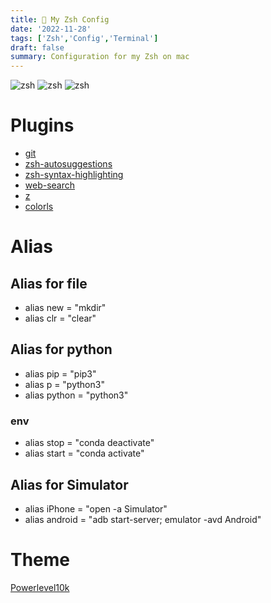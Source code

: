 ```yaml
---
title: 🚀 My Zsh Config
date: '2022-11-28'
tags: ['Zsh','Config','Terminal']
draft: false
summary: Configuration for my Zsh on mac
---
```


<img className="inline" src="https://github.com/fiqgant/zsh/raw/main/images/1.png" alt="zsh" />
<img className="inline" src="https://github.com/fiqgant/zsh/raw/main/images/2.png" alt="zsh" />
<img className="inline" src="https://github.com/fiqgant/zsh/raw/main/images/3.png" alt="zsh" />

# Plugins
- [git](https://github.com/ohmyzsh/ohmyzsh/tree/master/plugins/git)
- [zsh-autosuggestions](https://github.com/zsh-users/zsh-autosuggestions)
- [zsh-syntax-highlighting](https://github.com/zsh-users/zsh-syntax-highlighting)
- [web-search](https://github.com/ohmyzsh/ohmyzsh/tree/master/plugins/web-search)
- [z](https://github.com/agkozak/zsh-z)
- [colorls](https://github.com/athityakumar/colorls)

# Alias
## Alias for file
- alias new = "mkdir"
- alias clr = "clear"

## Alias for python
- alias pip = "pip3"
- alias p = "python3"
- alias python = "python3"

### env
- alias stop = "conda deactivate"
- alias start = "conda activate"

## Alias for Simulator
- alias iPhone = "open -a Simulator"
- alias android = "adb start-server; emulator -avd Android"

# Theme
[Powerlevel10k](https://github.com/romkatv/powerlevel10k)

